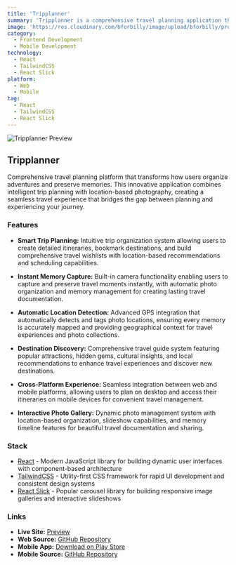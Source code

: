 ```yaml
---
title: 'Tripplanner'
summary: 'Tripplanner is a comprehensive travel planning application that enables users to organize trips, capture memories, and discover destinations. Built with React and Tailwind CSS, this cross-platform solution offers both web and mobile experiences for seamless travel planning and memory preservation.'
image: 'https://res.cloudinary.com/bforbilly/image/upload/bforbilly/projects/tripplanner'
category:
  - Frontend Development
  - Mobile Development
technology:
  - React
  - TailwindCSS
  - React Slick
platform:
  - Web
  - Mobile
tag:
  - React
  - TailwindCSS
  - React Slick
---
```


![Tripplanner Preview](https://res.cloudinary.com/bforbilly/image/upload/bforbilly/projects/tripplanner)

## Tripplanner

Comprehensive travel planning platform that transforms how users organize adventures and preserve memories. This innovative application combines intelligent trip planning with location-based photography, creating a seamless travel experience that bridges the gap between planning and experiencing your journey.

### Features

- **Smart Trip Planning:** Intuitive trip organization system allowing users to create detailed itineraries, bookmark destinations, and build comprehensive travel wishlists with location-based recommendations and scheduling capabilities.

- **Instant Memory Capture:** Built-in camera functionality enabling users to capture and preserve travel moments instantly, with automatic photo organization and memory management for creating lasting travel documentation.

- **Automatic Location Detection:** Advanced GPS integration that automatically detects and tags photo locations, ensuring every memory is accurately mapped and providing geographical context for travel experiences and photo collections.

- **Destination Discovery:** Comprehensive travel guide system featuring popular attractions, hidden gems, cultural insights, and local recommendations to enhance travel experiences and discover new destinations.

- **Cross-Platform Experience:** Seamless integration between web and mobile platforms, allowing users to plan on desktop and access their itineraries on mobile devices for convenient travel management.

- **Interactive Photo Gallery:** Dynamic photo management system with location-based organization, slideshow capabilities, and memory timeline features for beautiful travel documentation and sharing.

### Stack

- [React](https://react.dev) - Modern JavaScript library for building dynamic user interfaces with component-based architecture
- [TailwindCSS](https://tailwindcss.com) - Utility-first CSS framework for rapid UI development and consistent design systems
- [React Slick](https://react-slick.neostack.com/) - Popular carousel library for building responsive image galleries and interactive slideshows

### Links

- **Live Site:** [Preview](https://tripplannerlandingpage-react-frontend-app/)
- **Web Source:** [GitHub Repository](https://github.com/bforbilly24/tripplannerlandingpage-react-frontend-app)
- **Mobile App:** [Download on Play Store](https://play.google.com/store/apps/details?id=com.b3scrumteam.itinerarytrip)
- **Mobile Source:** [GitHub Repository](https://github.com/MuhNurilHuda/project_scrum_team)
